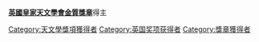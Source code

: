 '''[[英國皇家天文學會金質獎章|英國皇家天文學會金質獎章]]'''得主

[[Category:天文學獎項獲得者‎|Category:天文學獎項獲得者‎]]
[[Category:英国奖项获得者|Category:英国奖项获得者]]
[[Category:獎章獲得者|Category:獎章獲得者]]